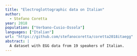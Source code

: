 ```yaml
---
title: "Electroglottographic data on Italian"
author:
  - Stefano Coretta
year: 2018
population: ["Verbano-Cusio-Ossola"]
languages: ["Italian"]
url: "https://github.com/stefanocoretta/coretta2018itaegg"
abstract: |
  A dataset with EGG data from 19 speakers of Italian.
---
```

